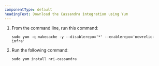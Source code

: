 ```yaml
---
componentType: default
headingText: Download the Cassandra integration using Yum
---
```


1. From the command line, run this command:

    ```shell
    sudo yum -q makecache -y --disablerepo='*' --enablerepo='newrelic-infra'
    ```

2. Run the following command:

    ```shell
    sudo yum install nri-cassandra
    ```